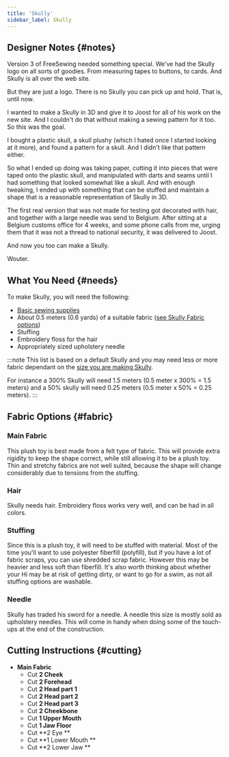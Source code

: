 ```yaml
---
title: 'Skully'
sidebar_label: Skully
---
```


<DesignInfo design="skully" />

## Designer Notes {#notes}

Version 3 of FreeSewing needed something special. We've had the Skully logo on all sorts of
goodies. From measuring tapes to buttons, to cards. And Skully is all over the web site.

But they are just a logo. There is no Skully you can pick up and hold. That is, until now.

I wanted to make a Skully in 3D and give it to Joost for all of his work on the new site.
And I couldn't do that without making a sewing pattern for it too. So this was the goal.

I bought a plastic skull, a skull plushy (which I hated once I started looking at it more),
and found a pattern for a skull. And I didn't like that pattern either.

So what I ended up doing was taking paper, cutting it into pieces that were taped onto the
plastic skull, and manipulated with darts and seams until I had something that looked somewhat
like a skull. And with enough tweaking, I ended up with something that can be stuffed and
maintain a shape that is a reasonable representation of Skully in 3D.

The first real version that was not made for testing got decorated with hair, and together with a
large needle was send to Belgium. After sitting at a Belgium customs office for 4 weeks, and some
phone calls from me, urging them that it was not a thread to national security, it was delivered
to Joost.

And now you too can make a Skully.

Wouter.

## What You Need {#needs}

To make Skully, you will need the following:

- [Basic sewing supplies](/docs/sewing/basic-sewing-supplies)
- About 0.5 meters (0.6 yards) of a suitable fabric ([see Skully Fabric options](/docs/designs/skully/fabric/))
- Stuffing
- Embroidery floss for the hair
- Appropriately sized upholstery needle

:::note
This list is based on a default Skully and you may need less or more fabric dependant on the [size you are making Skully](/docs/designs/skully/options/size/).

For instance a 300% Skully will need 1.5 meters (0.5 meter x 300% = 1.5 meters) and a 50% skully will need 0.25 meters (0.5 meter x 50% = 0.25 meters).
:::

## Fabric Options {#fabric}

### Main Fabric

This plush toy is best made from a felt type of fabric. This will provide extra rigidity to keep the shape
correct, while still allowing it to be a plush toy. Thin and stretchy fabrics are not well suited, because
the shape will change considerably due to tensions from the stuffing.

### Hair

Skully needs hair. Embroidery floss works very well, and can be had in all colors.

### Stuffing

Since this is a plush toy, it will need to be stuffed with material. Most of the time you'll want to use polyester fiberfill (polyfill), but if you have a lot of fabric scraps, you can use shredded scrap fabric. However this may be heavier and less soft than fiberfill. It's also worth thinking about whether your Hi may be at risk of getting dirty, or want to go for a swim, as not all stuffing options are washable.

### Needle

Skully has traded his sword for a needle. A needle this size is mostly sold as upholstery needles. This will come in handy when doing some of the touch-ups at the end of the construction.

## Cutting Instructions {#cutting}

- **Main Fabric**
  - Cut **2 Cheek**
  - Cut **2 Forehead**
  - Cut **2 Head part 1**
  - Cut **2 Head part 2**
  - Cut **2 Head part 3**
  - Cut **2 Cheekbone**
  - Cut **1 Upper Mouth**
  - Cut **1 Jaw Floor**
  - Cut **2 Eye **
  - Cut **1 Lower Mouth **
  - Cut **2 Lower Jaw **
